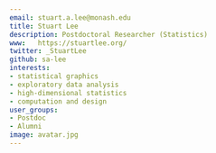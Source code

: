 ```yaml
---
email: stuart.a.lee@monash.edu
title: Stuart Lee
description: Postdoctoral Researcher (Statistics)
www:   https://stuartlee.org/
twitter: _StuartLee
github: sa-lee
interests:
- statistical graphics
- exploratory data analysis
- high-dimensional statistics
- computation and design
user_groups:
- Postdoc
- Alumni
image: avatar.jpg
---
```

